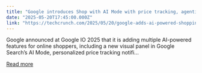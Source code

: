 ```yaml
---
title: "Google introduces Shop with AI Mode with price tracking, agentic checkout and virtual try-on"
date: "2025-05-20T17:45:00.000Z"
link: "https://techcrunch.com/2025/05/20/google-adds-ai-powered-shopping-features-for-discovery-and-easy-check-out/"
---
```


Google announced at Google IO 2025 that it is adding multiple AI-powered features for online shoppers, including a new visual panel in Google Search&#8217;s AI Mode, personalized price tracking notifi...

[Read more](https://techcrunch.com/2025/05/20/google-adds-ai-powered-shopping-features-for-discovery-and-easy-check-out/)
